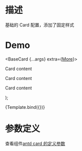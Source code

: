 <!--- index.stories.mdx -->


<Meta title="Tuna_Component/BaseCard/Doc" component={BaseCard} />

# 描述

基础的 Card 配置，添加了固定样式

# Demo

  <BaseCard {...args} extra={<a href="#">More</a>}>
    <p>Card content</p>
    <p>Card content</p>
    <p>Card content</p>
  </BaseCard>
);

<Canvas>
  <Story
    name="基础Card"
    args={{
      title: "涂鸦mdx",
    }}
  >
    {Template.bind({})}
  </Story>
</Canvas>

# 参数定义

查看组件[antd card 的定义参数](https://3x.ant.design/components/card-cn/)
